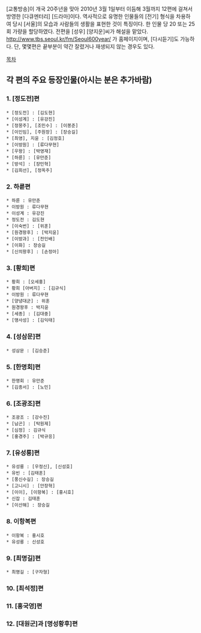[교통방송]이 개국 20주년을 맞아 2010년 3월 1일부터 이듬해 3월까지 12편에 걸쳐서 방영한 [다큐멘터리] [드라마]이다. 역사적으로 유명한 인물들의 [전기] 형식을 차용하여 당시 [서울]의 모습과 사람들의 생활을 표현한 것이 특징이다. 한 인물 당 20 또는 25회 가량을 할당하였다. 전편을 [성우] [양지운]씨가 해설을 맡았다.
http://www.tbs.seoul.kr/fm/Seoul600year/ 가 홈페이지이며, [다시듣기]도 가능하다. 단, 몇몇편은 끝부분이 약간 잘렸거나 재생되지 않는 경우도 있다. 

[[목차]]
== 각 편의 주요 등장인물(아시는 분은 추가바람) ==
=== 1. [정도전]편 ===
 * [정도전] : [김도현]
 * [이성계] : [유강진]
 * [정몽주], [조민수] : [이봉준]
 * [이인임], [주원장] : [장승길]
 * [최영], 지윤 : [김정호]
 * [이방원] : [류다무현]
 * [우왕] : [박영재]
 * [하륜] : [유만준]
 * [방석] : [장민혁]
 * [김희선], [정옥주]


=== 2. 하륜편 ===
 * 하륜 : 유만준
 * 이방원 : 류다무현
 * 이성계 : 유강진
 * 정도전 : 김도현
 * [이숙번] : [위훈]
 * [원경왕후] : [박지윤]
 * [이방과] : [전인배]
 * [이화] : 장승길
 * [신의왕후] : [손정아]
=== 3. [황희]편 ===
 * 황희 : [오세홍]
 * 황희 [아버지] : [김규식]
 * 이방원 : 류다무현
 * [양녕대군] : 위훈
 * 원경왕후 : 박지윤
 * [세종] : [김대중]
 * [맹사성] : [김익태]
=== 4. [성삼문]편 ===
 * 성삼문 : [김승준]
=== 5. [한명회]편 ===
 * 한명회 : 유만준
 * [김종서] : [노민]
=== 6. [조광조]편 ===
 * 조광조 : [강수진]
 * [남곤] : [탁원제]
 * [심정] : 김규식
 * [홍경주] : [박규응]
=== 7. [유성룡]편 ===
 * 유성룡 : [우정신], [신성호]
 * 유빈 : [김태훈]
 * [풍신수길] : 장승길
 * [고니시] : [안장혁]
 * [이이], [이항복] : [홍시호]
 * 신잡 : 김태훈
 * [이산해] : 장승길
=== 8. 이항복편 ===
 * 이항복 : 홍시호
 * 유성룡 : 신성호
=== 9. [최명길]편 ===
 * 최명길 : [구자형]
=== 10. [최석정]편 ===
=== 11. [홍국영]편 ===
=== 12. [대원군]과 [명성황후]편 ===
